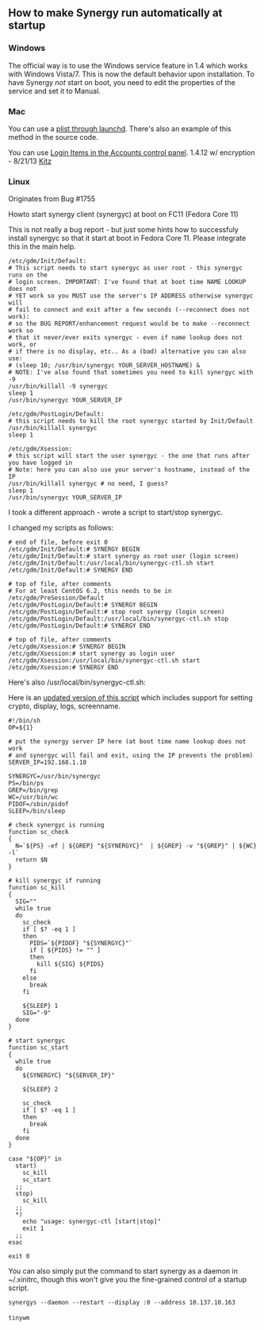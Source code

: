 ==How to make Synergy run automatically at startup==

===Windows===

The official way is to use the Windows service feature in 1.4 which works with Windows Vista/7. This is now the default behavior upon installation. To have Synergy ''not'' start on boot, you need to edit the properties of the service and set it to Manual.

===Mac===

You can use a [[Startup/Mac OSX plist Instructions | plist through launchd]]. There's also an example of this method in the source code.

You can use [[Startup/Mac OSX LoginItems Instructions | Login Items in the Accounts control panel]]. 1.4.12 w/ encryption - 8/21/13 [[User:Kitz | Kitz]]

===Linux===

Originates from Bug #1755

Howto start synergy client (synergyc) at boot on FC11 (Fedora Core 11)

This is not really a bug report - but just some hints how to successfuly install synergyc so that it start at boot in Fedora Core 11. 
Please integrate this in the main help.

<pre>
/etc/gdm/Init/Default:
# This script needs to start synergyc as user root - this synergyc runs on the
# login screen. IMPORTANT: I've found that at boot time NAME LOOKUP does not
# YET work so you MUST use the server's IP ADDRESS otherwise synergyc will
# fail to connect and exit after a few seconds (--reconnect does not work):
# so the BUG REPORT/enhancement request would be to make --reconnect work so
# that it never/ever exits synergyc - even if name lookup does not work, or
# if there is no display, etc.. As a (bad) alternative you can also use: 
# (sleep 10; /usr/bin/synergyc YOUR_SERVER_HOSTNAME) &
# NOTE: I've also found that sometimes you need to kill synergyc with -9
/usr/bin/killall -9 synergyc 
sleep 1 
/usr/bin/synergyc YOUR_SERVER_IP

/etc/gdm/PostLogin/Default:
# this script needs to kill the root synergyc started by Init/Default
/usr/bin/killall synergyc 
sleep 1 

/etc/gdm/Xsession:
# this script will start the user synergyc - the one that runs after you have logged in 
# Note: here you can also use your server's hostname, instead of the IP
/usr/bin/killall synergyc # no need, I guess?
sleep 1 
/usr/bin/synergyc YOUR_SERVER_IP
</pre>

I took a different approach - wrote a script to start/stop synergyc. 

I changed my scripts as follows:

<pre>
# end of file, before exit 0
/etc/gdm/Init/Default:# SYNERGY BEGIN
/etc/gdm/Init/Default:# start synergy as root user (login screen)
/etc/gdm/Init/Default:/usr/local/bin/synergyc-ctl.sh start
/etc/gdm/Init/Default:# SYNERGY END

# top of file, after comments
# For at least CentOS 6.2, this needs to be in /etc/gdm/PreSession/Default
/etc/gdm/PostLogin/Default:# SYNERGY BEGIN
/etc/gdm/PostLogin/Default:# stop root synergy (login screen)
/etc/gdm/PostLogin/Default:/usr/local/bin/synergyc-ctl.sh stop
/etc/gdm/PostLogin/Default:# SYNERGY END

# top of file, after comments
/etc/gdm/Xsession:# SYNERGY BEGIN
/etc/gdm/Xsession:# start synergy as login user
/etc/gdm/Xsession:/usr/local/bin/synergyc-ctl.sh start
/etc/gdm/Xsession:# SYNERGY END
</pre>

Here's also /usr/local/bin/synergyc-ctl.sh:

Here is an [https://gist.github.com/roadst4r/487bb0365d488a9f9ce7 updated version of this script] which includes support for setting crypto, display, logs, screenname.

<pre>
#!/bin/sh
OP=${1}

# put the synergy server IP here (at boot time name lookup does not work
# and synergyc will fail and exit, using the IP prevents the problem)
SERVER_IP=192.168.1.10

SYNERGYC=/usr/bin/synergyc
PS=/bin/ps
GREP=/bin/grep
WC=/usr/bin/wc
PIDOF=/sbin/pidof
SLEEP=/bin/sleep

# check synergyc is running
function sc_check
{
  N=`${PS} -ef | ${GREP} "${SYNERGYC}"  | ${GREP} -v "${GREP}" | ${WC} -l`
  return $N
}

# kill synergyc if running
function sc_kill
{
  SIG=""
  while true
  do
    sc_check
    if [ $? -eq 1 ]
    then
      PIDS=`${PIDOF} "${SYNERGYC}"`
      if [ ${PIDS} != "" ]
      then
        kill ${SIG} ${PIDS}
      fi
    else
      break
    fi

    ${SLEEP} 1
    SIG="-9"
  done
}

# start synergyc
function sc_start
{
  while true
  do
    ${SYNERGYC} "${SERVER_IP}"

    ${SLEEP} 2

    sc_check
    if [ $? -eq 1 ]
    then
      break
    fi
  done
}

case "${OP}" in
  start)
    sc_kill
    sc_start
  ;;
  stop)
    sc_kill
  ;;
  *)
    echo "usage: synergyc-ctl [start|stop]"
    exit 1
  ;;
esac

exit 0
</pre>

You can also simply put the command to start synergy as a daemon in ~/.xinitrc, though this won't give you the fine-grained control of a startup script.

 synergys --daemon --restart --display :0 --address 10.137.10.163
 
 tinywm
